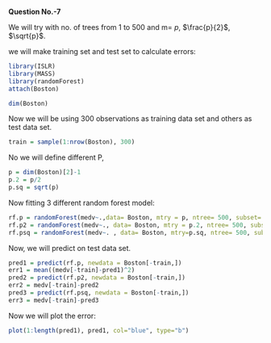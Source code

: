 **Question No.-7**

We will try with no. of trees from 1 to 500 and m= $p$, $\frac{p}{2}$, $\sqrt{p}$.

we will make training set and test set to calculate errors:

```{r}
library(ISLR)
library(MASS)
library(randomForest)
attach(Boston)
```

```{r}
dim(Boston)
```

Now we will be using 300 observations as training data set and others as test data set.

```{r}
train = sample(1:nrow(Boston), 300)
```

No we will define different P,
```{r}
p = dim(Boston)[2]-1
p.2 = p/2
p.sq = sqrt(p)
```

Now fitting 3 different random forest model:
```{r}
rf.p = randomForest(medv~.,data= Boston, mtry = p, ntree= 500, subset= train)
rf.p2 = randomForest(medv~., data= Boston, mtry = p.2, ntree= 500, subset= train)
rf.psq = randomForest(medv~. , data= Boston, mtry=p.sq, ntree= 500, subset=train)
```

Now, we will predict on test data set.

```{r}
pred1 = predict(rf.p, newdata = Boston[-train,])
err1 = mean((medv[-train]-pred1)^2)
pred2 = predict(rf.p2, newdata = Boston[-train,])
err2 = medv[-train]-pred2
pred3 = predict(rf.psq, newdata = Boston[-train,])
err3 = medv[-train]-pred3
```
Now we will plot the error:
```{r}
plot(1:length(pred1), pred1, col="blue", type="b")
```
